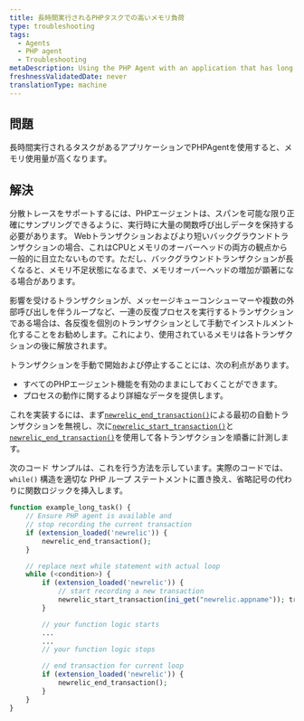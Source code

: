 ```yaml
---
title: 長時間実行されるPHPタスクでの高いメモリ負荷
type: troubleshooting
tags:
  - Agents
  - PHP agent
  - Troubleshooting
metaDescription: Using the PHP Agent with an application that has long running tasks can cause high memory usage.
freshnessValidatedDate: never
translationType: machine
---
```


## 問題

長時間実行されるタスクがあるアプリケーションでPHPAgentを使用すると、メモリ使用量が高くなります。

## 解決

分散トレースをサポートするには、PHPエージェントは、スパンを可能な限り正確にサンプリングできるように、実行時に大量の関数呼び出しデータを保持する必要があります。 Webトランザクションおよびより短いバックグラウンドトランザクションの場合、これはCPUとメモリのオーバーヘッドの両方の観点から一般的に目立たないものです。ただし、バックグラウンドトランザクションが長くなると、メモリ不足状態になるまで、メモリオーバーヘッドの増加が顕著になる場合があります。

影響を受けるトランザクションが、メッセージキューコンシューマーや複数の外部呼び出しを伴うループなど、一連の反復プロセスを実行するトランザクションである場合は、各反復を個別のトランザクションとして手動でインストルメント化することをお勧めします。これにより、使用されているメモリは各トランザクションの後に解放されます。

トランザクションを手動で開始および停止することには、次の利点があります。

* すべてのPHPエージェント機能を有効のままにしておくことができます。
* プロセスの動作に関するより詳細なデータを提供します。

これを実装するには、まず[`newrelic_end_transaction()`](/docs/apm/agents/php-agent/php-agent-api/newrelic_end_transaction/)による最初の自動トランザクションを無視し、次に[`newrelic_start_transaction()`](/docs/apm/agents/php-agent/php-agent-api/newrelic_start_transaction/)と[`newrelic_end_transaction()`](/docs/apm/agents/php-agent/php-agent-api/newrelic_end_transaction/)を使用して各トランザクションを順番に計測します。

次のコード サンプルは、これを行う方法を示しています。実際のコードでは、 `while()` 構造を適切な PHP ループ ステートメントに置き換え、省略記号の代わりに関数ロジックを挿入します。

```php
function example_long_task() {
    // Ensure PHP agent is available and
    // stop recording the current transaction
    if (extension_loaded('newrelic')) { 
        newrelic_end_transaction(); 
    }

    // replace next while statement with actual loop
    while (<condition>) {
        if (extension_loaded('newrelic')) { 
            // start recording a new transaction
            newrelic_start_transaction(ini_get("newrelic.appname")); transaction
        }

        // your function logic starts
        ...
        ...
        // your function logic stops

        // end transaction for current loop
        if (extension_loaded('newrelic')) { 
            newrelic_end_transaction(); 
        }
    }
}
```
